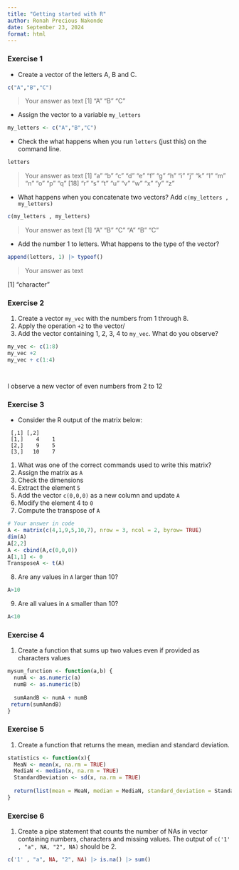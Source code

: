 ```yaml
---
title: "Getting started with R"
author: Ronah Precious Nakonde
date: September 23, 2024
format: html
---
```


### Exercise 1 {#sec-1}

* Create a vector of the letters A, B and C.

```r
c("A","B","C")

```
> Your answer as text
[1] "A" "B" "C"


* Assign the vector to a variable `my_letters`
```r
my_letters <- c("A","B","C")

```


* Check the what happens when you run `letters` (just this) on the command line.
```r
letters
```

> Your answer as text
[1] "a" "b" "c" "d" "e" "f" "g" "h" "i" "j" "k" "l" "m" "n" "o" "p" "q"
[18] "r" "s" "t" "u" "v" "w" "x" "y" "z"


* What happens when you concatenate two vectors? Add `c(my_letters , my_letters)`
```r
c(my_letters , my_letters)


```

> Your answer as text
[1] "A" "B" "C" "A" "B" "C"


* Add the number 1 to letters. What happens to the type of the vector?
```r

append(letters, 1) |> typeof()
```

> Your answer as text

[1] "character"

### Exercise 2


1. Create a vector `my_vec` with the numbers from 1 through 8.
2. Apply the operation `+2` to the vector/
3. Add the vector containing 1, 2, 3, 4 to `my_vec`. What do you observe?

```r
my_vec <- c(1:8)
my_vec +2
my_vec + c(1:4)




```

I observe a new vector of even numbers from 2 to 12

### Exercise 3

* Consider the R output of the matrix below:

```
 [,1] [,2]
 [1,]    4    1
 [2,]    9    5
 [3,]   10    7
```

1. What was one of the correct commands used to write this matrix?
2. Assign the matrix as `A`
3. Check the dimensions
4. Extract the element `5`
5. Add the vector `c(0,0,0)` as a new column and update `A`
6. Modify the element 4 to `0`
7. Compute the transpose of `A`

```r
# Your answer in code
A <- matrix(c(4,1,9,5,10,7), nrow = 3, ncol = 2, byrow= TRUE)
dim(A)
A[2,2]
A <- cbind(A,c(0,0,0))
A[1,1] <- 0
TransposeA <- t(A)
```


8. Are any values in `A` larger than 10? 
```r
A>10

```

9. Are all values in `A` smaller than 10?
```r
A<10

```

### Exercise 4

1. Create a function that sums up two values even if provided as characters values

```r
mysum_function <- function(a,b) {
  numA <- as.numeric(a)
  numB <- as.numeric(b)
  
  sumAandB <- numA + numB
 return(sumAandB)
}

```


### Exercise 5

1. Create a function that returns the mean, median and standard deviation.

```r
statistics <- function(x){
  MeaN <- mean(x, na.rm = TRUE)
  MediaN <- median(x, na.rm = TRUE)
  StandardDeviation <- sd(x, na.rm = TRUE)
  
  return(list(mean = MeaN, median = MediaN, standard_deviation = StandardDeviation))
}

```


### Exercise 6
1. Create a pipe statement that counts the number of NAs in vector containing numbers, characters and missing values.
The output of `c('1' , "a", NA, "2", NA)` should be 2.

```r
c('1' , "a", NA, "2", NA) |> is.na() |> sum()


```


